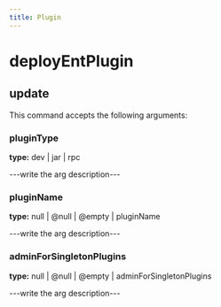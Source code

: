 ```yaml
---
title: Plugin
---
```


# deployEntPlugin

## update

This command accepts the following arguments:

### pluginType
**type:** dev | jar | rpc

---write the arg description---

### pluginName
**type:** null | @null | @empty | pluginName

---write the arg description---

### adminForSingletonPlugins
**type:** null | @null | @empty | adminForSingletonPlugins

---write the arg description---


